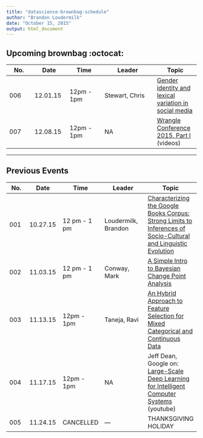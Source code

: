```yaml
---
title: "datascience-brownbag-schedule"
author: "Brandon Loudermilk"
date: "October 15, 2015"
output: html_document
---
```


## Upcoming brownbag :octocat:

No. | Date | Time | Leader | Topic
--- | ---- | ---- | ------ | -----
006 | 12.01.15 | 12pm - 1pm | Stewart, Chris | [Gender identity and lexical variation in social media](http://arxiv.org/ftp/arxiv/papers/1210/1210.4567.pdf)
007 | 12.08.15 | 12pm - 1pm | NA | [Wrangle Conference 2015, Part I](https://www.youtube.com/playlist?list=PLe-h9HrA9qfA9qK9eTbDW5c5_qrRmoR34) (videos) 


----------

## Previous Events

No. | Date | Time | Leader | Topic
--- | ---- | ---- | ------ | -----
001 | 10.27.15 | 12 pm - 1 pm | Loudermilk, Brandon | [Characterizing the Google Books Corpus: Strong Limits to Inferences of Socio-Cultural and Linguistic Evolution](http://www.plosone.org/article/Authors/info:doi/10.1371/journal.pone.0137041)
002 | 11.03.15 | 12 pm - 1 pm | Conway, Mark | [A Simple Intro to Bayesian Change Point Analysis](http://qualityandinnovation.com/2015/07/14/a-simple-intro-to-bayesian-change-point-analysis/)
003 | 11.13.15 | 12pm - 1pm | Taneja, Ravi | [An Hybrid Approach to Feature Selection for Mixed Categorical and Continuous Data](https://github.com/loudermilk/brownbag/blob/master/articles/kdir11gd.pdf)
004 | 11.17.15 | 12pm - 1pm | NA | Jeff Dean, Google on: [Large-Scale Deep Learning for Intelligent Computer Systems](https://www.youtube.com/watch?v=90-S1M7Ny_o&t=21m2s) (youtube)
005 | 11.24.15 | CANCELLED | --- | THANKSGIVING HOLIDAY
